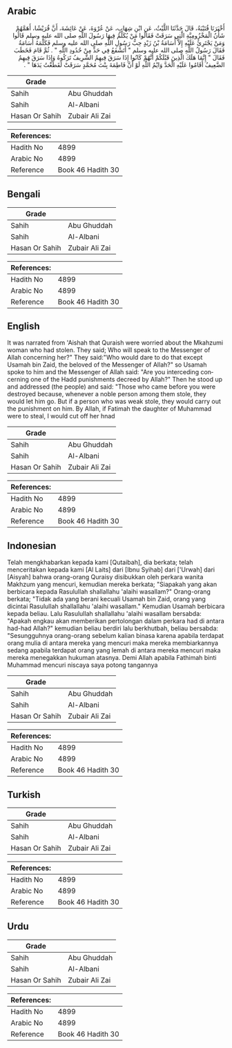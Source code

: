 ## Arabic


<div dir="rtl" lang="ar" style={{fontSize:'larger',backgroundColor:'#f8f9fa',padding:20}}>
أَخْبَرَنَا قُتَيْبَةُ، قَالَ حَدَّثَنَا اللَّيْثُ، عَنِ ابْنِ شِهَابٍ، عَنْ عُرْوَةَ، عَنْ عَائِشَةَ، أَنَّ قُرَيْشًا، أَهَمَّهُمْ شَأْنُ الْمَخْزُومِيَّةِ الَّتِي سَرَقَتْ فَقَالُوا مَنْ يُكَلِّمُ فِيهَا رَسُولَ اللَّهِ صلى الله عليه وسلم قَالُوا وَمَنْ يَجْتَرِئُ عَلَيْهِ إِلاَّ أُسَامَةُ بْنُ زَيْدٍ حِبُّ رَسُولِ اللَّهِ صلى الله عليه وسلم فَكَلَّمَهُ أُسَامَةُ فَقَالَ رَسُولُ اللَّهِ صلى الله عليه وسلم ‏"‏ أَتَشْفَعُ فِي حَدٍّ مِنْ حُدُودِ اللَّهِ ‏"‏ ‏.‏ ثُمَّ قَامَ فَخَطَبَ فَقَالَ ‏"‏ إِنَّمَا هَلَكَ الَّذِينَ قَبْلَكُمْ أَنَّهُمْ كَانُوا إِذَا سَرَقَ فِيهِمُ الشَّرِيفُ تَرَكُوهُ وَإِذَا سَرَقَ فِيهِمُ الضَّعِيفُ أَقَامُوا عَلَيْهِ الْحَدَّ وَايْمُ اللَّهِ لَوْ أَنَّ فَاطِمَةَ بِنْتَ مُحَمَّدٍ سَرَقَتْ لَقَطَعْتُ يَدَهَا ‏"‏ ‏.‏
</div>
<div style={{backgroundColor:'#f8f9fa',padding:20, marginBottom: 10}}><table> <thead> <tr> <th>Grade</th> <th></th> </tr> </thead> <tbody> <tr><td>Sahih</td><td>Abu Ghuddah</td></tr><tr><td>Sahih</td><td>Al-Albani</td></tr><tr><td>Hasan Or Sahih</td><td>Zubair Ali Zai</td></tr></tbody></table><table> <thead> <tr> <th>References:</th> <th></th> </tr> </thead> <tbody><tr><td>Hadith No</td><td>4899</td></tr><tr><td>Arabic No</td><td>4899</td></tr><tr><td>Reference</td><td>Book 46 Hadith 30</td></tr></tbody></table></div>

## Bengali


<div dir="ltr" lang="bn" style={{fontSize:'larger',backgroundColor:'#f8f9fa',padding:20}}>

</div>
<div style={{backgroundColor:'#f8f9fa',padding:20, marginBottom: 10}}><table> <thead> <tr> <th>Grade</th> <th></th> </tr> </thead> <tbody> <tr><td>Sahih</td><td>Abu Ghuddah</td></tr><tr><td>Sahih</td><td>Al-Albani</td></tr><tr><td>Hasan Or Sahih</td><td>Zubair Ali Zai</td></tr></tbody></table><table> <thead> <tr> <th>References:</th> <th></th> </tr> </thead> <tbody><tr><td>Hadith No</td><td>4899</td></tr><tr><td>Arabic No</td><td>4899</td></tr><tr><td>Reference</td><td>Book 46 Hadith 30</td></tr></tbody></table></div>

## English


<div dir="ltr" lang="en" style={{fontSize:'larger',backgroundColor:'#f8f9fa',padding:20}}>
It was narrated from 'Aishah that Quraish were worried about the Mkahzumi woman who had stolen. They said; Who will speak to the Messenger of Allah concerning her?" They said:"Who would dare to do that except Usamah bin Zaid, the beloved of the Messenger of Allah?" so Usamah spoke to him and the Messenger of Allah said: "Are you interceding concerning one of the Hadd punishments decreed by Allah?" Then he stood up and addressed (the people) and said: "Those who came before you were destroyed because, whenever a noble person among them stole, they would let him go. But if a person who was weak stole, they would carry out the punishment on him. By Allah, if Fatimah the daughter of Muhammad were to steal, I would cut off her hnad
</div>
<div style={{backgroundColor:'#f8f9fa',padding:20, marginBottom: 10}}><table> <thead> <tr> <th>Grade</th> <th></th> </tr> </thead> <tbody> <tr><td>Sahih</td><td>Abu Ghuddah</td></tr><tr><td>Sahih</td><td>Al-Albani</td></tr><tr><td>Hasan Or Sahih</td><td>Zubair Ali Zai</td></tr></tbody></table><table> <thead> <tr> <th>References:</th> <th></th> </tr> </thead> <tbody><tr><td>Hadith No</td><td>4899</td></tr><tr><td>Arabic No</td><td>4899</td></tr><tr><td>Reference</td><td>Book 46 Hadith 30</td></tr></tbody></table></div>

## Indonesian


<div dir="ltr" lang="id" style={{fontSize:'larger',backgroundColor:'#f8f9fa',padding:20}}>
Telah mengkhabarkan kepada kami [Qutaibah], dia berkata; telah menceritakan kepada kami [Al Laits] dari [Ibnu Syihab] dari ['Urwah] dari [Aisyah] bahwa orang-orang Quraisy disibukkan oleh perkara wanita Makhzum yang mencuri, kemudian mereka berkata; "Siapakah yang akan berbicara kepada Rasulullah shallallahu 'alaihi wasallam?" Orang-orang berkata; "Tidak ada yang berani kecuali Usamah bin Zaid, orang yang dicintai Rasulullah shallallahu 'alaihi wasallam." Kemudian Usamah berbicara kepada beliau. Lalu Rasulullah shallallahu 'alaihi wasallam bersabda: "Apakah engkau akan memberikan pertolongan dalam perkara had di antara had-had Allah?" kemudian beliau berdiri lalu berkhutbah, beliau bersabda: "Sesungguhnya orang-orang sebelum kalian binasa karena apabila terdapat orang mulia di antara mereka yang mencuri maka mereka membiarkannya sedang apabila terdapat orang yang lemah di antara mereka mencuri maka mereka menegakkan hukuman atasnya. Demi Allah apabila Fathimah binti Muhammad mencuri niscaya saya potong tangannya
</div>
<div style={{backgroundColor:'#f8f9fa',padding:20, marginBottom: 10}}><table> <thead> <tr> <th>Grade</th> <th></th> </tr> </thead> <tbody> <tr><td>Sahih</td><td>Abu Ghuddah</td></tr><tr><td>Sahih</td><td>Al-Albani</td></tr><tr><td>Hasan Or Sahih</td><td>Zubair Ali Zai</td></tr></tbody></table><table> <thead> <tr> <th>References:</th> <th></th> </tr> </thead> <tbody><tr><td>Hadith No</td><td>4899</td></tr><tr><td>Arabic No</td><td>4899</td></tr><tr><td>Reference</td><td>Book 46 Hadith 30</td></tr></tbody></table></div>

## Turkish


<div dir="ltr" lang="tr" style={{fontSize:'larger',backgroundColor:'#f8f9fa',padding:20}}>

</div>
<div style={{backgroundColor:'#f8f9fa',padding:20, marginBottom: 10}}><table> <thead> <tr> <th>Grade</th> <th></th> </tr> </thead> <tbody> <tr><td>Sahih</td><td>Abu Ghuddah</td></tr><tr><td>Sahih</td><td>Al-Albani</td></tr><tr><td>Hasan Or Sahih</td><td>Zubair Ali Zai</td></tr></tbody></table><table> <thead> <tr> <th>References:</th> <th></th> </tr> </thead> <tbody><tr><td>Hadith No</td><td>4899</td></tr><tr><td>Arabic No</td><td>4899</td></tr><tr><td>Reference</td><td>Book 46 Hadith 30</td></tr></tbody></table></div>

## Urdu


<div dir="rtl" lang="ur" style={{fontSize:'larger',backgroundColor:'#f8f9fa',padding:20}}>

</div>
<div style={{backgroundColor:'#f8f9fa',padding:20, marginBottom: 10}}><table> <thead> <tr> <th>Grade</th> <th></th> </tr> </thead> <tbody> <tr><td>Sahih</td><td>Abu Ghuddah</td></tr><tr><td>Sahih</td><td>Al-Albani</td></tr><tr><td>Hasan Or Sahih</td><td>Zubair Ali Zai</td></tr></tbody></table><table> <thead> <tr> <th>References:</th> <th></th> </tr> </thead> <tbody><tr><td>Hadith No</td><td>4899</td></tr><tr><td>Arabic No</td><td>4899</td></tr><tr><td>Reference</td><td>Book 46 Hadith 30</td></tr></tbody></table></div>